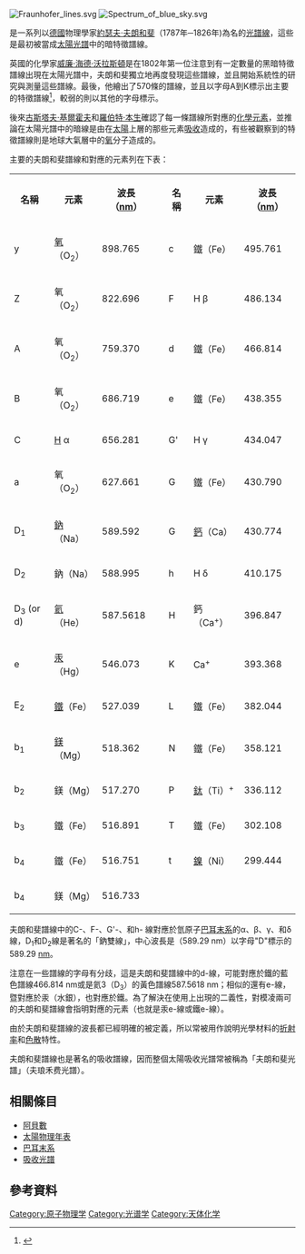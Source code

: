 {{noteTA|G1=物理學
|T=zh-cn:夫琅和费线; zh-hant:夫朗和斐譜線
|1=zh-cn:夫琅和费线; zh-hant:夫朗和斐譜線
|2=zh-cn:夫琅和费; zh-hant:夫朗和斐
}}
[[File:Fraunhofer_lines.svg|thumb]]
[[File:Spectrum_of_blue_sky.svg|thumb]] 

{{地区用词2|zh-cn=夫琅和费线|zh-tw=夫朗和斐谱线|as=译作|equiv-hk=tw|start=（Fraunhofer lines，|end=）|before='''|after='''}}是一系列以[[德國|德國]]物理學家[[約瑟夫·夫朗和斐|約瑟夫·夫朗和斐]]（1787年─1826年)為名的[[可見光|光譜線]]，這些是最初被當成[[太陽光譜|太陽光譜]]中的暗特徵譜線。

英國的化學家[[威廉·海德·沃拉斯頓|威廉·海德·沃拉斯頓]]是在1802年第一位注意到有一定數量的黑暗特徵譜線出現在太陽光譜中，夫朗和斐獨立地再度發現這些譜線，並且開始系統性的研究與測量這些譜線。最後，他繪出了570條的譜線，並且以字母A到K標示出主要的特徵譜線<ref>{{Citation
  | last = Jenkins  | first = Francis A.
  | last2 = White   | first2 = Harvey E.
  | title = Fundamentals of Optics
  | edition = 4th
  | publisher = McGraw-Hill
  | date = 1981
  | page = 18
  | isbn = 0072561912 }}</ref>，較弱的則以其他的字母標示。

後來[[古斯塔夫·基爾霍夫|古斯塔夫·基爾霍夫]]和[[羅伯特·本生|羅伯特·本生]]確認了每一條譜線所對應的[[化學元素|化學元素]]，並推論在太陽光譜中的暗線是由在[[太陽|太陽]]上層的那些元素[[吸收|吸收]]造成的，有些被觀察到的特徵譜線則是地球大氣層中的[[氧|氧]]分子造成的。

主要的夫朗和斐譜線和對應的元素列在下表：

<table class="wikitable">
<tr><th>名稱<th>元素<th>波長（[[奈米|nm]]）
<th><th>名稱<th>元素<th>波長（[[奈米|nm]]）
<tr><td>y<td>[[氧|氧]]（O<sub>2</sub>）<td>898.765
<td><td>c<td>鐵（Fe）<td>495.761
<tr><td>Z<td>氧（O<sub>2</sub>）<td>822.696
<td><td>F<td>H β<td>486.134
<tr><td>A<td>氧（O<sub>2</sub>）<td>759.370
<td><td>d<td>鐵（Fe）<td>466.814
<tr><td>B<td>氧（O<sub>2</sub>）<td>686.719
<td><td>e<td>鐵（Fe）<td>438.355
<tr><td>C<td>[[氫|H]] α<td>656.281
<td><td>G'<td>H γ<td>434.047
<tr><td>a<td>氧（O<sub>2</sub>）<td>627.661
<td><td>G<td>鐵（Fe）<td>430.790
<tr><td>D<sub>1</sub><td>[[鈉|鈉]]（Na）<td>589.592
<td><td>G<td>[[鈣|鈣]]（Ca）<td>430.774
<tr><td>D<sub>2</sub><td>鈉（Na）<td>588.995
<td><td>h<td>H δ<td>410.175
<tr><td>D<sub>3</sub> (or d)<td>[[氦|氦]]（He）<td>587.5618
<td><td>H<td>鈣（Ca<sup>+</sup>）<td>396.847
<tr><td>e</sub><td>[[汞|汞]]（Hg）<td>546.073
<td><td>K<td>Ca<sup>+</sup><td>393.368
<tr><td>E<sub>2</sub><td>[[鐵|鐵]]（Fe）<td>527.039
<td><td>L<td>鐵（Fe）<td>382.044
<tr><td>b<sub>1</sub><td>[[鎂|鎂]]（Mg）<td>518.362
<td><td>N<td>鐵（Fe）<td>358.121
<tr><td>b<sub>2</sub><td>鎂（Mg）<td>517.270
<td><td>P<td>[[鈦|鈦]]（Ti）<sup>+</sup><td>336.112
<tr><td>b<sub>3</sub><td>鐵（Fe）<td>516.891
<td><td>T<td>鐵（Fe）<td>302.108
<tr><td>b<sub>4</sub><td>鐵（Fe）<td>516.751
<td><td>t<td>[[鎳|鎳]]（Ni）<td>299.444
<tr><td>b<sub>4</sub><td>鎂（Mg）<td>516.733
</table>

夫朗和斐譜線中的C-、F-、G'-、和h- 線對應於氫原子[[巴耳末系|巴耳末系]]的α、β、γ、和δ線，D<sub>1</sub>和D<sub>2</sub>線是著名的「鈉雙線」，中心波長是（589.29 nm）以字母"D"標示的589.29 [[納米|nm]]。

注意在一些譜線的字母有分歧，這是夫朗和斐譜線中的d-線，可能對應於鐵的藍色譜線466.814 nm或是氦3（D<sub>3</sub>）的黃色譜線587.5618 nm；相似的還有e-線，暨對應於汞（水銀），也對應於鐵。為了解決在使用上出現的二義性，對模凌兩可的夫朗和斐譜線會指明對應的元素（也就是汞e-線或鐵e-線）。

由於夫朗和斐譜線的波長都已經明確的被定義，所以常被用作說明光學材料的[[折射率|折射率]]和[[光的色散|色散]]特性。

夫朗和斐譜線也是著名的吸收譜線，因而整個太陽吸收光譜常被稱為「夫朗和斐光譜」（夫琅禾费光譜）。

== 相關條目 ==
{{Commons|Fraunhofer lines}}
* [[阿貝數|阿貝數]]
* [[太陽物理年表|太陽物理年表]]
* [[巴耳末系|巴耳末系]]
* [[吸收光譜|吸收光譜]]

== 參考資料 ==
<references/>

[[Category:原子物理学|Category:原子物理学]]
[[Category:光谱学|Category:光谱学]]
[[Category:天体化学|Category:天体化学]]